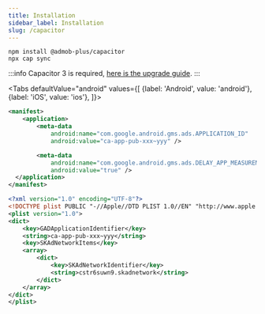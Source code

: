 ```yaml
---
title: Installation
sidebar_label: Installation
slug: /capacitor
---
```



```shell
npm install @admob-plus/capacitor
npx cap sync
```

:::info
Capacitor 3 is required, [here is the upgrade guide](https://capacitorjs.com/docs/v3/updating/3-0).
:::

<Tabs
  defaultValue="android"
  values={[
    {label: 'Android', value: 'android'},
    {label: 'iOS', value: 'ios'},
  ]}>
  <TabItem value="android">

```xml title="android/app/src/main/AndroidManifest.xml" {3-9}
<manifest>
    <application>
        <meta-data
            android:name="com.google.android.gms.ads.APPLICATION_ID"
            android:value="ca-app-pub-xxx~yyy" />

        <meta-data
            android:name="com.google.android.gms.ads.DELAY_APP_MEASUREMENT_INIT"
            android:value="true" />
  </application>
</manifest>
```

  </TabItem>
  <TabItem value="ios">

```xml title="ios/App/App/Info.plist" {5-13}
<?xml version="1.0" encoding="UTF-8"?>
<!DOCTYPE plist PUBLIC "-//Apple//DTD PLIST 1.0//EN" "http://www.apple.com/DTDs/PropertyList-1.0.dtd">
<plist version="1.0">
<dict>
    <key>GADApplicationIdentifier</key>
    <string>ca-app-pub-xxx~yyy</string>
    <key>SKAdNetworkItems</key>
    <array>
        <dict>
            <key>SKAdNetworkIdentifier</key>
            <string>cstr6suwn9.skadnetwork</string>
        </dict>
    </array>
</dict>
</plist>
```

  </TabItem>
</Tabs>
